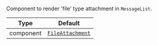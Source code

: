 Component to render 'file' type attachment in `MessageList`.

| Type | Default |
| - | - |
| component | [`FileAttachment`](../../../ui-components/file_attachment.mdx) |
